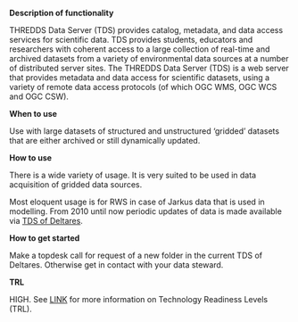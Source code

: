 **Description of functionality**

THREDDS Data Server (TDS) provides catalog, metadata, and data access services for scientific data. TDS provides students, educators and researchers with coherent access to a large collection of real-time and archived datasets from a variety of environmental data sources at a number of distributed server sites. The THREDDS Data Server (TDS) is a web server that provides metadata and data access for scientific datasets, using a variety of remote data access protocols (of which OGC WMS, OGC WCS and OGC CSW).

**When to use**

Use with large datasets of structured and unstructured ‘gridded’ datasets that are either archived or still dynamically updated.

**How to use**

There is a wide variety of usage. It is very suited to be used in data acquisition of gridded data sources.

Most eloquent usage is for RWS in case of Jarkus data that is used in modelling. From 2010 until now periodic updates of data is made available via [TDS of Deltares](https://opendap.deltares.nl/thredds/catalog/opendap/rijkswaterstaat/jarkus/grids/catalog.html).

**How to get started**

Make a topdesk call for request of a new folder in the current TDS of Deltares. Otherwise get in contact with your data steward.

**TRL**

HIGH. See [LINK](/storage-finder/trl)  for more information on Technology Readiness Levels (TRL).